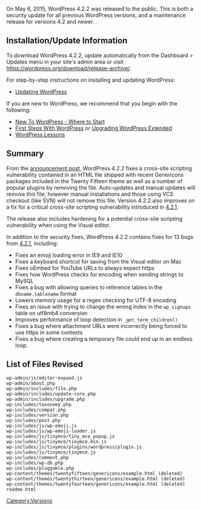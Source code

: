 {{Languages|
{{en|Version 4.2.2}}
{{ja|Version 4.2.2}}
}}

On May 6, 2015, WordPress 4.2.2 was released to the public. This is both a security update for all previous WordPress versions, and a maintenance release for versions 4.2 and newer.

== Installation/Update Information ==
To download WordPress 4.2.2, update automatically from the Dashboard > Updates menu in your site's admin area or visit https://wordpress.org/download/release-archive/.

For step-by-step instructions on installing and updating WordPress:
* [[Updating WordPress]]

If you are new to WordPress, we recommend that you begin with the following:
* [[New To WordPress - Where to Start]]
* [[First Steps With WordPress]] or [[Upgrading WordPress Extended]]
* [[WordPress Lessons]]

== Summary ==
From the [https://wordpress.org/news/2015/05/wordpress-4-2-2/ announcement post], WordPress 4.2.2 fixes a cross-site scripting vulnerability contained in an HTML file shipped with recent Genericons packages included in the Twenty Fifteen theme as well as a number of popular plugins by removing the file. Auto-updates and manual updates will remove this file, however manual installations and those using VCS checkout (like SVN) will not remove this file. Version 4.2.2 also improves on a fix for a critical cross-site scripting vulnerability introduced in [[Version_4.2.1|4.2.1]].

The release also includes hardening for a potential cross-site scripting vulnerability when using the Visual editor.

In addition to the security fixes, WordPress 4.2.2 contains fixes for 13 bugs from [[Version_4.2.1|4.2.1]], including:

* Fixes an emoji loading error in IE9 and IE10
* Fixes a keyboard shortcut for saving from the Visual editor on Mac
* Fixes oEmbed for YouTube URLs to always expect https
* Fixes how WordPress checks for encoding when sending strings to MySQL
* Fixes a bug with allowing queries to reference tables in the <tt>dbname.tablename</tt> format
* Lowers memory usage for a regex checking for UTF-8 encoding
* Fixes an issue with trying to change the wrong index in the <tt>wp_signups</tt> table on utf8mb4 conversion
* Improves performance of loop detection in <tt>_get_term_children()</tt>
* Fixes a bug where attachment URLs were incorrectly being forced to use https in some contexts
* Fixes a bug where creating a temporary file could end up in an endless loop.

== List of Files Revised ==
<pre>
wp-admin/js/editor-expand.js
wp-admin/about.php
wp-admin/includes/file.php
wp-admin/includes/update-core.php
wp-admin/includes/upgrade.php
wp-includes/taxonomy.php
wp-includes/compat.php
wp-includes/version.php
wp-includes/post.php
wp-includes/js/wp-emoji.js
wp-includes/js/wp-emoji-loader.js
wp-includes/js/tinymce/tiny_mce_popup.js
wp-includes/js/tinymce/tinymce.min.js
wp-includes/js/tinymce/plugins/wordpress/plugin.js
wp-includes/js/tinymce/tinymce.js
wp-includes/comment.php
wp-includes/wp-db.php
wp-includes/pluggable.php
wp-content/themes/twentyfifteen/genericons/example.html (deleted)
wp-content/themes/twentythirteen/genericons/example.html (deleted)
wp-content/themes/twentyfourteen/genericons/example.html (deleted)
readme.html
</pre>

{{Versions}}

[[Category:Versions]]
